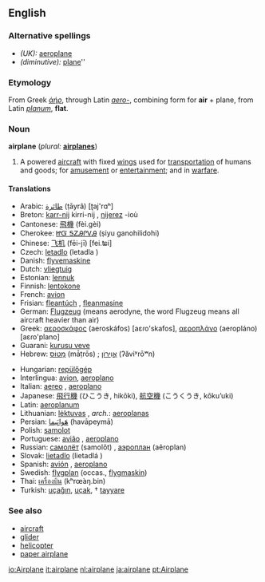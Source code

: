 ==English==

===Alternative spellings===
*''(UK):'' [[aeroplane]]
*''(diminutive):'' [[plane]]''

===Etymology===
From Greek ''[[ἀήρ]]'', through Latin ''[[aero-]]'', combining form for '''air''' + plane, from Latin ''[[planum]]'', '''flat'''.

===Noun===
'''airplane'''  (''plural:'' '''[[airplanes]]''')
# A powered [[aircraft]] with fixed [[wing]]s used for [[transportation]] of humans and goods; for [[amusement]] or [[entertainment]]; and in [[warfare]].

====Translations====
{{top}}
*Arabic: [[طائرة]] (ṭāyrâ) [ʈaj'rɑʰ]
*Breton: [[karr-nij]] {{m}} kirri-nij {{p}}, [[nijerez]] {{f}} -ioù {{p}}
*Cantonese: [[飛機]] (fèi.gèi)
*Cherokee: [[ᏥᏳ ᎦᏃᎯᎵᏙᎯ]] (ṣiyu ganohilidohi)
*Chinese: [[飞机]] (fēi-jī) [fei.ʨi]
*Czech: [[letadlo]] {{n}} (letadla {{p}})
*Danish: [[flyvemaskine]]
*Dutch: [[vliegtuig]] {{n}}
*Estonian: [[lennuk]]
*Finnish: [[lentokone]]
*French: [[avion]] {{m}}
*Frisian: [[fleantúch]] {{n}}, [[fleanmasine]]
*German: [[Flugzeug]] {{n}} (means aerodyne, the word Flugzeug means all aircraft heavier than air)
*Greek: [[αεροσκάφος]] {{n}} (aeroskáfos) [aɛɾo'skafos], [[αεροπλάνο]] {{n}} (aeropláno) [aɛɾo'plano]
*Guarani: [[kurusu veve]]
*Hebrew: [[מָטוֹס]] (mǡṭrōs) {{m}}; [[אֲוִירוֹן]] (ʔăviʸrōʷn) {{m}}
{{mid}}
*Hungarian: [[repülőgép]]
*Interlingua: [[avion]], [[aeroplano]]
*Italian: [[aereo]] {{m}}, [[aeroplano]] {{m}}
*Japanese: [[飛行機]] (ひこうき, hikōki), [[航空機]] (こうくうき, kōkuʼuki)
*Latin: [[aeroplanum]]
*Lithuanian: [[lėktuvas]] {{m}}, ''arch.'': [[aeroplanas]] {{m}}
*Persian: [[هَواپَيما]] (havāpeymā)
*Polish: [[samolot]]
*Portuguese: [[avião]] {{m}}, [[aeroplano]] {{m}}
*Russian: [[самолёт]] (samolǒt) {{m}}, [[аэроплан]] (aêroplan) {{m}}
*Slovak: [[lietadlo]] {{n}} (lietadlá {{p}})
*Spanish: [[avión]] {{m}}, [[aeroplano]] {{m}}
*Swedish: [[flygplan]] (occas., [[flygmaskin]])
*Thai: [[เครื่องบิน]] (kʰrœ̀aŋ.bin)
*Turkish: [[uçağın]], [[uçak]], † [[tayyare]]
{{bottom}}

===See also===
*[[aircraft]]
*[[glider]]
*[[helicopter]]
*[[paper airplane]]

[[io:Airplane]]
[[it:airplane]]
[[nl:airplane]]
[[ja:airplane]]
[[pt:Airplane]]